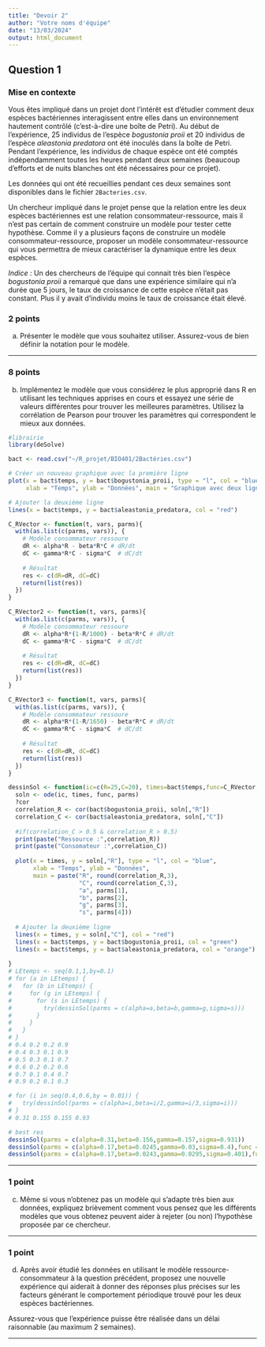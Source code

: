 ```yaml
---
title: "Devoir 2"
author: "Votre noms d'équipe"
date: "13/03/2024"
output: html_document
---
```


## Question 1 
### Mise en contexte

Vous êtes impliqué dans un projet dont l'intérêt est d'étudier comment deux espèces bactériennes interagissent entre elles dans un environnement hautement contrôlé (c'est-à-dire une boîte de Petri). Au début de l'expérience, 25 individus de l'espèce *bogustonia proii* et 20 individus de l'espèce *aleastonia predatora* ont été inoculés dans la boîte de Petri. Pendant l'expérience, les individus de chaque espèce ont été comptés indépendamment toutes les heures pendant deux semaines (beaucoup d'efforts et de nuits blanches ont été nécessaires pour ce projet).  

Les données qui ont été recueillies pendant ces deux semaines sont disponibles dans le fichier `2Bacteries.csv`.

Un chercheur impliqué dans le projet pense que la relation entre les deux espèces bactériennes est une relation consommateur-ressource, mais il n'est pas certain de comment construire un modèle pour tester cette hypothèse. Comme il y a plusieurs façons de construire un modèle consommateur-ressource, proposer un modèle consommateur-ressource qui vous permettra de mieux caractériser la dynamique entre les deux espèces. 

*Indice :* Un des chercheurs de l'équipe qui connait très bien l'espèce *bogustonia proii* a remarqué que dans une expérience similaire qui n'a durée que 5 jours, le taux de croissance de cette espèce n'était pas constant. Plus il y avait d'individu moins le taux de croissance était élevé.

### 2 points

a) Présenter le modèle que vous souhaitez utiliser. Assurez-vous de bien définir la notation pour le modèle.

***

### 8 points

b) Implémentez le modèle que vous considérez le plus approprié dans R en utilisant les techniques apprises en cours et essayez une série de valeurs différentes pour trouver les meilleures paramètres. Utilisez la corrélation de Pearson pour trouver les paramètres qui correspondent le mieux aux données.

```r
#librairie
library(deSolve)

bact <- read.csv("~/R_projet/BIO401/2Bactéries.csv")

# Créer un nouveau graphique avec la première ligne
plot(x = bact$temps, y = bact$bogustonia_proii, type = "l", col = "blue", 
     xlab = "Temps", ylab = "Données", main = "Graphique avec deux lignes");

# Ajouter la deuxième ligne
lines(x = bact$temps, y = bact$aleastonia_predatora, col = "red")

C_RVector <- function(t, vars, parms){
  with(as.list(c(parms, vars)), {
    # Modèle consommateur ressoure
    dR <- alpha*R - beta*R*C # dR/dt
    dC <- gamma*R*C - sigma*C  # dC/dt
    
    # Résultat
    res <- c(dR=dR, dC=dC)
    return(list(res))
  })
}

C_RVector2 <- function(t, vars, parms){
  with(as.list(c(parms, vars)), {
    # Modèle consommateur ressoure
    dR <- alpha*R*(1-R/1000) - beta*R*C # dR/dt
    dC <- gamma*R*C - sigma*C  # dC/dt
    
    # Résultat
    res <- c(dR=dR, dC=dC)
    return(list(res))
  })
}

C_RVector3 <- function(t, vars, parms){
  with(as.list(c(parms, vars)), {
    # Modèle consommateur ressoure
    dR <- alpha*R*(1-R/1650) - beta*R*C # dR/dt
    dC <- gamma*R*C - sigma*C  # dC/dt
    
    # Résultat
    res <- c(dR=dR, dC=dC)
    return(list(res))
  })
}

dessinSol <- function(ic=c(R=25,C=20), times=bact$temps,func=C_RVector, parms=c(alpha=0.5,beta=0.02,gamma=0.005,sigma=0.75)) {
  soln <- ode(ic, times, func, parms)
  ?cor
  correlation_R <- cor(bact$bogustonia_proii, soln[,"R"])
  correlation_C <- cor(bact$aleastonia_predatora, soln[,"C"])
  
  #if(correlation_C > 0.5 & correlation_R > 0.5)
  print(paste("Ressource :",correlation_R))
  print(paste("Consomateur :",correlation_C))
  
  plot(x = times, y = soln[,"R"], type = "l", col = "blue", 
       xlab = "Temps", ylab = "Données", 
       main = paste("R", round(correlation_R,3),
                    "C", round(correlation_C,3),
                    "a", parms[1],
                    "b", parms[2],
                    "g", parms[3],
                    "s", parms[4]))
  
  # Ajouter la deuxième ligne
  lines(x = times, y = soln[,"C"], col = "red")
  lines(x = bact$temps, y = bact$bogustonia_proii, col = "green")
  lines(x = bact$temps, y = bact$aleastonia_predatora, col = "orange")
  
}
# LEtemps <- seq(0.1,1,by=0.1)
# for (a in LEtemps) {
#   for (b in LEtemps) {
#     for (g in LEtemps) {
#       for (s in LEtemps) {
#         try(dessinSol(parms = c(alpha=a,beta=b,gamma=g,sigma=s)))
#       }
#     }
#   }
# }
# 0.4 0.2 0.2 0.9
# 0.4 0.3 0.1 0.9
# 0.5 0.3 0.1 0.7
# 0.6 0.2 0.2 0.6
# 0.7 0.1 0.4 0.7
# 0.9 0.2 0.1 0.3

# for (i in seq(0.4,0.6,by = 0.01)) {
#   try(dessinSol(parms = c(alpha=i,beta=i/2,gamma=i/3,sigma=i)))
# }
# 0.31 0.155 0.155 0.93

# best res
dessinSol(parms = c(alpha=0.31,beta=0.156,gamma=0.157,sigma=0.931))
dessinSol(parms = c(alpha=0.17,beta=0.0245,gamma=0.03,sigma=0.4),func = C_RVector2)
dessinSol(parms = c(alpha=0.17,beta=0.0243,gamma=0.0295,sigma=0.401),func = C_RVector3)

```


***

### 1 point

c) Même si vous n'obtenez pas un modèle qui s'adapte très bien aux données, expliquez brièvement comment vous pensez que les différents modèles que vous obtenez peuvent aider à rejeter (ou non) l'hypothèse proposée par ce chercheur.


***

### 1 point

d) Après avoir étudié les données en utilisant le modèle ressource-consommateur à la question précédent, proposez une nouvelle expérience qui aiderait à donner des réponses plus précises sur les facteurs générant le comportement périodique trouvé pour les deux espèces bactériennes.

Assurez-vous que l'expérience puisse être réalisée dans un délai raisonnable (au maximum 2 semaines).

***